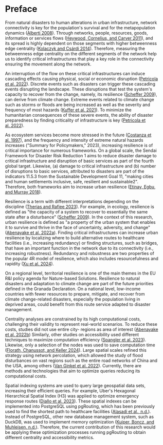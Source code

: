 # Preface {.unnumbered}

From natural disasters to human alterations in urban infrastructure,
network connectivity is key for the population\'s survival and for the
metapopulation dynamics ([Alberti 2008](file:///home/ricardo/heigit_bookdown/_book/index.html#ref-alberti_advances_2008)). Through networks, people, resources, goods, information or services flows ([Heywood, Cornelius, and Carver 2011](file:///home/ricardo/heigit_bookdown/_book/index.html#ref-heywood_introduction_2011)), and its spread is highly dependent on those segments with higher betweenness edge centrality ([Kolaczyk and Csárdi 2014](file:///home/ricardo/heigit_bookdown/_book/index.html#ref-kolaczyk_statistical_2014)).
Therefore, measuring the betweenness edge centrality on the different
segments of the network help us to identify critical infrastructures
that play a key role in the connectivity ensuring the movement along the
network.

An interruption of the flow on these critical infrastructures can
induce cascading effects causing physical, social or economic disruption
([Petricola et al. 2022](file:///home/ricardo/heigit_bookdown/_book/index.html#ref-petricola_assessing_2022-1)).
Discrete events such as disasters can trigger these cascading events
disrupting the landscape. These disruptions that test the system\'s
capacity to recover from the change, namely, its resilience ([Scheffer 2009](file:///home/ricardo/heigit_bookdown/_book/index.html#ref-levin_iii17_2009-1)),
can derive from climate change. Extreme events related to climate
change such as storms or floods are being increased as well as the
severity and frequency of most hazards ([Kuffer et al. 2021](file:///home/ricardo/heigit_bookdown/_book/index.html#ref-kuffer_eo-based_2021)).
To minimize the humanitarian consequences of these severe events, the
ability of disaster preparedness by finding criticality of
infrastructure is key ([Petricola et al. 2022](file:///home/ricardo/heigit_bookdown/_book/index.html#ref-petricola_assessing_2022-1)).

As ecosystem services become more stressed in the future ([Costanza et al. 1997](file:///home/ricardo/heigit_bookdown/_book/index.html#ref-costanza_value_1997)),
and the frequency and intensity of extreme natural hazards increases
(\"Summary for Policymakers,\" 2023), increasing resilience is of critical
importance for numerous frameworks. On a global scale, the Sendai
Framework for Disaster Risk Reduction 1 aims to reduce disaster damage
to critical infrastructure and disruption of basic services as part of
the fourth global target. Likewise, (a) damage to critical
infrastructure and (b) number of disruptions to basic services,
attributed to disasters are part of the indicators 11.5.3 from the
Sustainable Development Goal 11, \"making cities and human settlements
inclusive, safe, resilient and sustainable2\". Therefore, both frameworks
aim to increase urban resilience ([Etinay, Egbu, and Murray 2018](file:///home/ricardo/heigit_bookdown/_book/index.html#ref-etinay_building_2018)).

Resilience is a term with different interpretations depending on the discipline ([Therias and Rafiee 2023](file:///home/ricardo/heigit_bookdown/_book/index.html#ref-therias_city_2023-1)).
For example, in ecology, resilience is defined as \"the capacity of a
system to recover to essentially the same state after a disturbance\" ([Scheffer 2009](file:///home/ricardo/heigit_bookdown/_book/index.html#ref-levin_iii17_2009-1)).
In the context of this research, urban resilience is defined as \"a
property of the urban system that enables it to survive and thrive in
the face of uncertainty, adversity, and change\" ([Abenayake et al. 2022a](file:///home/ricardo/heigit_bookdown/_book/index.html#ref-abenayake_innovative_2022)).
Finding critical infrastructures can increase urban resilience by
localizing where to build alternative routes to healthcare facilities
(i.e., increasing redundancy) or finding structures, such as bridges,
that have an important function in the network due to its connectivity
(i.e., increasing robustness). Redundancy and robustness are two
properties of the popular 4R model of resilience, which also includes
resourcefulness and rapidity ([Xu et al. 2024](file:///home/ricardo/heigit_bookdown/_book/index.html#ref-xu_development_2024)).

On a regional level, territorial resilience is one of the main themes
in the EU R&I policy agenda for Nature-based Solutions. Resilience
to natural disasters and adaptation to climate change are part of the
future priorities defined in the Granada Declaration. On a national
level, low-income countries with fewer resources to prepare, mitigate,
and recover from climate change-related disasters, especially the
population living in deprived areas, could benefit from this route
service adapted to disaster management.

Centrality analyses are constrained by its high computational costs,
challenging their validity to represent real-world scenarios. To reduce
these costs, studies did not use entire city- regions as area of
interest ([Abenayake et al. 2022b](file:///home/ricardo/heigit_bookdown/_book/index.html#ref-abenayake_innovative_2022-1)) Similarly, other studies on accessibility used different techniques to maximize computation efficiency ([Spangler et al. 2023](file:///home/ricardo/heigit_bookdown/_book/index.html#ref-spangler_calculating_2023-1)). Likewise, only a selection of the nodes was used to save computation time ([Florath, Chanussot, and Keller 2024](file:///home/ricardo/heigit_bookdown/_book/index.html#ref-florath_road_2024)).
Large spatial scales refined this strategy using network percolation,
which allowed the study of flood disturbances on vast regions such as
the entire road networks of China and the USA, among others ([Van Ginkel et al. 2022](file:///home/ricardo/heigit_bookdown/_book/index.html#ref-van_ginkel_will_2022)). Currently, there are methods and technologies that aim to optimize queries reducing its computational costs.

Spatial indexing systems are used to query large geospatial data
sets, increasing their efficient queries. For example, Uber\'s Hexagonal
Hierarchical Spatial Index (H3) was applied to optimize emergency
response routes ([Diallo et al. 2023](file:///home/ricardo/heigit_bookdown/_book/index.html#ref-diallo_using_2023-1)).
These spatial indexes can be implemented into PostgreSQL using
pgRouting, which has been previously used to find the shortest path to
healthcare facilities ([Alasadi et al., n.d.](file:///home/ricardo/heigit_bookdown/_book/index.html#ref-alasadi_network_nodate)). Instead of PostgreSQL, other new database management system, such as DuckDB, was used to implement memory optimization ([Kuiper, Boncz, and Muhleisen, n.d.](file:///home/ricardo/heigit_bookdown/_book/index.html#ref-kuiper_robust_nodate)).
Therefore, the current contribution of this research would be applying
these optimization processes running pgRouting to obtain different
centrality and accessibility metrics.
